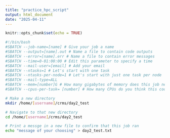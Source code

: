 ```yaml
---
title: "practice_hpc_script"
output: html_document
date: "2025-04-11"
---
```


```r
knitr::opts_chunk$set(echo = TRUE)
```



```bash
#!/bin/bash
#SBATCH --job-name=[name] # Give your job a name
#SBATCH --output=[name].out # Name a file to contain code outputs
#SBATCH --error=[name].err # Name a file to contain error messages
#SBATCH --time=0-01:00:00 # Edit this parameter to specify a time
#SBATCH --mail-user=[email] # Add your email
#SBATCH --ntasks=1 # Let's start with one task
#SBATCH --ntasks-per-node=1 # Let's start with just one task per node
#SBATCH --mail-type=ALL
#SBATCH --mem=[number]G # How many gigabytes of memory does this job need?
#SBATCH --cpus-per-task= [number] # How many CPUs do you think this code needs?

# Make a new directory
mkdir /home/[username]/crms/day2_test

# Navigate to that new directory
cd /home/[username]/crms/day2_test

# Print a messge in a new file to confirm that this job ran
echo "message of your choosing" > day2_test.txt
```



















